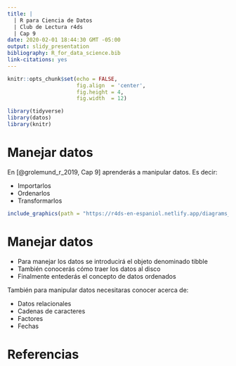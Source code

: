 ```yaml
---
title: |
  | R para Ciencia de Datos 
  | Club de Lectura r4ds
  | Cap 9 
date: 2020-02-01 18:44:30 GMT -05:00
output: slidy_presentation
bibliography: R_for_data_science.bib
link-citations: yes
---
```


```r
knitr::opts_chunk$set(echo = FALSE, 
                      fig.align  = 'center', 
                      fig.height = 4, 
                      fig.width  = 12)
```

```r

library(tidyverse)
library(datos)
library(knitr)
```

# Manejar datos

En [@grolemund_r_2019, Cap 9] aprenderás a manipular datos. Es decir:

+ Importarlos
+ Ordenarlos
+ Transformarlos

```r

include_graphics(path = "https://r4ds-en-espaniol.netlify.app/diagrams_w_text_as_path/es/data-science-wrangle.svg")
```

# Manejar datos

- Para manejar los datos se introducirá el objeto denominado tibble
- También conocerás cómo traer los datos al disco
- Finalmente entederás el concepto de datos ordenados

También para manipular datos necesitaras conocer acerca de:

- Datos relacionales
- Cadenas de caracteres 
- Factores
- Fechas

# Referencias
